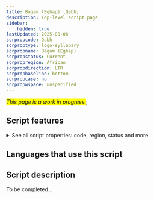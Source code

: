 ```yaml
---
title: Bagam (Eghap) [Qabh]
description: Top-level script page
sidebar:
    hidden: true
lastUpdated: 2025-08-06
scrpropcode: Qabh
scrproptype: logo-syllabary
scrpropname: Bagam (Eghap)
scrpropstatus: Current
scrpropregion: African
scrpropdirection: LTR
scrpropbaseline: bottom
scrpropcase: no
scrpropwspace: unspecified
---
```


<span style='background-color:yellow'>_This page is a work in progress._</span>;


## Script features

<details>
<summary> See all script properties: code, region, status and more</summary>
<ScriptInfo />
</details>

## Languages that use this script

<WsList script='Qabh' wsMax='5' />

## Script description

To be completed...

